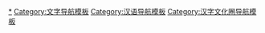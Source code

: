 {{Navbox
|name = 各地漢字
|title = [[漢字文化圈]]各地[[汉字]]
|state = {{{state|uncollapsed}}}
|listclass = hlist

|list1 = 
* [[傳承字形|各地區通行的傳承字形]]
** 日本[[舊字體]]
* [[简化字|中國大陸漢字]]
** [[方言字]]：[[吴语字|吴]]
** [[粵語字|粵]]
** [[台閩字|閩南]]
** [[四川方言字|川]]
** {{link-hak|客家話正音正字|客家話正音正字|客}}
* [[常用字字形表|香港漢字]]
** 母語：[[粵語字|粵語]]
* [[澳門漢字]]
** 母語：[[粵語字|粵語]]
* [[臺灣漢字]] 
** 母語：[[臺灣閩南語推薦用字|閩南]]
** [[台灣客家語書寫推薦用字|客家]]
* [[新加坡漢字]]
* [[日本汉字]]
** [[和制汉字]]
* [[琉球漢字]]
* [[朝鮮漢字|-{zh-hans:朝鲜;zh-hant:韓國}-漢字]]
** [[韓國國字|-{zh-hans:朝鲜;zh-hant:韓國}-國字]]
* [[儒字|越南汉字]]
** [[喃字|越南國字]]
}}<noinclude>

[[Category:各地漢字|*]]
[[Category:文字导航模板]]
[[Category:汉语导航模板]]
[[Category:汉字文化圈导航模板]]
</noinclude>